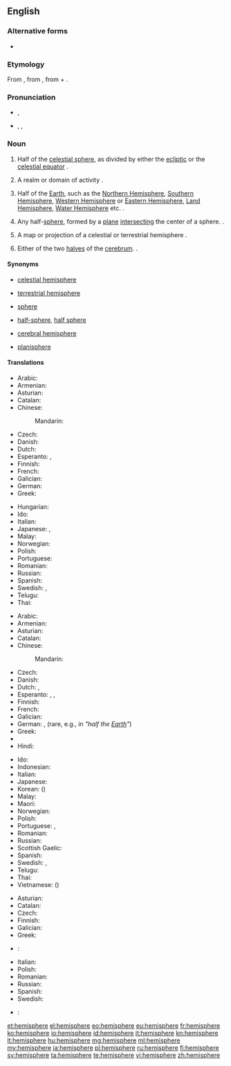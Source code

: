 {{wikipedia}}
{{also|hémisphère}}
==English==

===Alternative forms===
* {{l|en|hemisphære}} {{qualifier|archaic}}

===Etymology===
From {{etyl|la|en}} {{term|hemisphaerium|lang=la}}, from {{etyl|grc|en}} {{term|ἡμισφαίριον||tr=hēmisphairion|lang=grc}}, from {{term|ἡμι-||tr=hēmi-|half|lang=grc}} + {{term|σφαῖρα||tr=sphaira||sphere|lang=grc}}.

===Pronunciation===
* {{a|RP}} {{IPA|/ˈhɛmɪsfɪə/}}, {{X-SAMPA|/"hEmIsfI@/}}
* {{a|US}} {{enPR|hĕ'mĭsfîr}}, {{IPA|/ˈhɛmɪsfɪər/}}, {{X-SAMPA|/"hEmIsfI@`/}}

===Noun===
{{en-noun}}

# {{context|astronomy|astrology|lang=en}} Half of the [[celestial sphere]], as divided by either the [[ecliptic]] or the [[celestial equator]]  {{defdate|from 14th c.}}.
# {{context|figuratively|lang=en}}  A realm or domain of activity  {{defdate|1503}}.
# {{context|geography|lang=en}} Half of the [[Earth]], such as the [[Northern Hemisphere]], [[Southern Hemisphere]], [[Western Hemisphere]] or [[Eastern Hemisphere]], [[Land Hemisphere]], [[Water Hemisphere]] etc.  {{defdate|1550s}}.
# {{context|geometry|lang=en}} Any half-[[sphere]], formed by a [[plane]] [[intersect]]ing the center of a sphere.  {{defdate|1580s}}.
# {{context|cartography|lang=en}} A map or projection of a celestial or terrestrial hemisphere  {{defdate|1706}}.
# {{context|anatomy|lang=en}} Either of the two [[halves]] of the [[cerebrum]]. {{defdate|1804}}.

====Synonyms====
* {{sense|astronomy: half of the celestial sphere}} [[celestial hemisphere]]
* {{sense|geography: half of the terrestrial sphere}} [[terrestrial hemisphere]]
* {{sense|figuratively: a domain of thought or action}} [[sphere]]
* {{sense|geometry: half of a sphere}} [[half-sphere]], [[half sphere]]
* {{sense|anatomy: either of the two lobes of the cerebellum}} [[cerebral hemisphere]]
* {{sense|cartography: a map showing a projection of a hemisphere}} [[planisphere]]

====Translations====
{{trans-top|half-sphere}}
* Arabic: {{t-|ar|نصف كرة|m|tr=niSf kúra}}
* Armenian: {{t-|hy|կիսագունդ|tr=kisagund}}
* Asturian: {{t-|ast|hemisferiu|m}}
* Catalan: {{t-|ca|hemisferi|m}}
* Chinese:
*: Mandarin: {{t-|cmn|半球|tr=bànqiú|sc=Hani}}
* Czech: {{t+|cs|polokoule|f}}
* Danish: {{t+|da|halvkugle}}
* Dutch: {{t+|nl|hemisfeer|m}}
* Esperanto: {{t-|eo|duonsfero}}, {{t-|eo|hemisfero}}
* Finnish: {{t+|fi|puolipallo}}
* French: {{t+|fr|hémisphère|m}}
* Galician: {{t+|gl|hemisferio|m}}
* German: {{t+|de|Halbkugel|f}}
* Greek: {{t+|el|ημισφαίριο|tr=imisfério}}
{{trans-mid}}
* Hungarian: {{t+|hu|félgömb}}
* Ido: {{t+|io|misfero}}
* Italian: {{t+|it|emisfero}}
* Japanese: {{t-|ja|半球体|tr=はんきゅうたい, hankyūtai}}, {{t-|ja|半球|tr=はんきゅう, hankyū}}
* Malay: {{t-|ms|hemisfera}}
* Norwegian: {{t+|no|halvkule}}
* Polish: {{t+|pl|półkula|f}}
* Portuguese: {{t+|pt|hemisfério|m}}
* Romanian: {{t-|ro|emisferă|f}}
* Russian: {{t+|ru|полушарие|n|tr=polušárije}}
* Spanish: {{t+|es|hemisferio|m}}
* Swedish: {{t-|sv|halvklot|c}}, {{t+|sv|hemisfär|c}}
* Telugu: {{t-|te|అర్థగోళం|sc=Telu}}
* Thai: {{t-|th|ซีกโลก|tr=sêek lôhk}}
{{trans-bottom}}

{{trans-top|half of the Earth}}
* Arabic: {{t-|ar|نصف كرة|m|tr=niSf kúra}}
* Armenian: {{t-|hy|կիսագունդ|tr=kisagund}}
* Asturian: {{t-|ast|hemisferiu|m}}
* Catalan: {{t-|ca|hemisferi|m}}
* Chinese:
*: Mandarin: {{t-|cmn|半球|tr=bànqiú|sc=Hani}}
* Czech: {{t+|cs|polokoule|f}}
* Danish: {{t+|da|halvkugle}}
* Dutch: {{t+|nl|halfrond|n}}, {{t+|nl|hemisfeer|m}}
* Esperanto: {{t-|eo|duonsfero}}, {{t-|eo|hemisfero}}, {{t-|eo|duonglobo}}
* Finnish: {{t+|fi|pallonpuolisko}}
* French: {{t+|fr|hémisphère|f}}
* Galician: {{t+|gl|hemisferio|m}}
* German: {{t+|de|Hemisphäre|f}}, {{t+|de|Halbkugel|f}} (rare, e.g., in {{t-|de|Erdhalbkugel|f}} ''"half the [[Earth]]"'')
* Greek: {{t+|el|ημισφαίριο|m|tr=ημισφαίριο}}
* {{trreq|he}}
* Hindi: {{t-|hi|गोलार्ध|tr=gōlārdh}}
{{trans-mid}}
* Ido: {{t+|io|misfero}}
* Indonesian: {{t-|id|belahan bumi}}
* Italian: {{t+|it|emisfero}}
* Japanese: {{t-|ja|半球|tr=はんきゅう, hankyū}}
* Korean: {{t+|ko|반구|tr=bangu|sc=Hang}} ({{t+|ko|半球|sc=Hani}})
* Malay: {{t-|ms|hemisfera}}
* Maori: {{t-|mi|tuakoi}}
* Norwegian: {{t+|no|halvkule}}
* Polish: {{t+|pl|półkula|f}}
* Portuguese: {{t+|pt|hemisfério|m}}, {{t+|pt|hemisfério|m}}
* Romanian: {{t-|ro|emisferă|f}}
* Russian: {{t+|ru|полушарие|n|tr=polušárije}}
* Scottish Gaelic: {{t-|gd|leth-chruinne|m}}
* Spanish: {{t+|es|hemisferio|m}}
* Swedish: {{t-|sv|halvklot|c}}, {{t+|sv|hemisfär|c}}
* Telugu: {{t-|te|అర్థగోళం|sc=Telu}}
* Thai: {{t-|th|ซีกโลก|tr=sêek lôhk}}
* Vietnamese: {{t+|vi|bán cầu}} ({{t-|vi|半球|sc=Hani}})
{{trans-bottom}}

{{trans-top|lobe of cerebrum}}
* Asturian: {{t-|ast|hemisferiu|m}}
* Catalan: {{t-|ca|hemisferi|m}}
* Czech: {{t-|cs|hemisféra|f}}
* Finnish: {{t-|fi|aivopuolisko}}
* Galician: {{t+|gl|hemisferio|m}}
* Greek: {{t+|el|ημισφαίριο|m|tr=imisfério}}
* {{ttbc|he}}: {{t+|he|אונה|f|tr=unah|alt=אוּנָה|sc=Hebr}} <!-- was "[[אונה|אוּנָה]]" - assumed inflected form or vocalised spelling; please verify if linking is acceptable. see [[User:Kephir/gadgets/xte#Translation_fixing]] -->
{{trans-mid}}
* Italian: {{t+|it|emisfero|m}}
* Polish: {{t+|pl|półkula|f}}
* Romanian: {{t-|ro|emisferă|f|alt=emisferă (cerebrală)}}
* Russian: {{t+|ru|полушарие|n|tr=polušárije}}
* Spanish: {{t+|es|hemisferio|m}}
* Swedish: {{t-|sv|hjärnhalva|c}}
{{trans-bottom}}

{{checktrans-top}}
* {{ttbc|id}}: {{t+|id|hemisfer}}
{{trans-bottom}}

[[et:hemisphere]]
[[el:hemisphere]]
[[eo:hemisphere]]
[[eu:hemisphere]]
[[fr:hemisphere]]
[[ko:hemisphere]]
[[io:hemisphere]]
[[id:hemisphere]]
[[it:hemisphere]]
[[kn:hemisphere]]
[[lt:hemisphere]]
[[hu:hemisphere]]
[[mg:hemisphere]]
[[ml:hemisphere]]
[[my:hemisphere]]
[[ja:hemisphere]]
[[pl:hemisphere]]
[[ru:hemisphere]]
[[fi:hemisphere]]
[[sv:hemisphere]]
[[ta:hemisphere]]
[[te:hemisphere]]
[[vi:hemisphere]]
[[zh:hemisphere]]